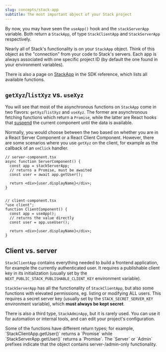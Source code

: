 ```yaml
---
slug: concepts/stack-app
subtitle: The most important object of your Stack project
---
```


By now, you may have seen the `useApp()` hook and the `stackServerApp` variable. Both return a `StackApp`, of type `StackClientApp` and `StackServerApp` respectively.

Nearly all of Stack's functionality is on your `StackApp` object. Think of this object as the "connection" from your code to Stack's servers. Each app is always associated with one specific project ID (by default the one found in your environment variables).

There is also a page on [StackApp](../sdk/stack-app) in the SDK reference, which lists all available functions.

## `getXyz`/`listXyz` vs. `useXyz`

You will see that most of the asynchronous functions on `StackApp` come in two flavors: `getXyz`/`listXyz` and `useXyz`. The former are asynchronous fetching functions which return a `Promise`, while the latter are React hooks that [suspend](https://react.dev/reference/react/Suspense) the current component until the data is available.

Normally, you would choose between the two based on whether you are in a React Server Component or a React Client Component. However, there are some scenarios where you use `getXyz` on the client, for example as the callback of an `onClick` handler.

```tsx
// server-component.tsx
async function ServerComponent() {
  const app = stackServerApp;
  // returns a Promise, must be awaited
  const user = await app.getUser();

  return <div>{user.displayName}</div>;
}


// client-component.tsx
"use client";
function ClientComponent() {
  const app = useApp();
  // returns the value directly
  const user = app.useUser();

  return <div>{user.displayName}</div>;
}
```

## Client vs. server

`StackClientApp` contains everything needed to build a frontend application, for example the currently authenticated user. It requires a publishable client key in its initialization (usually set by the `NEXT_PUBLIC_STACK_PUBLISHABLE_CLIENT_KEY` environment variable).

`StackServerApp` has all the functionality of `StackClientApp`, but also some functions with elevated permissions, eg. listing or modifying ALL users. This requires a secret server key (usually set by the `STACK_SECRET_SERVER_KEY` environment variable), which **must always be kept secret**.

There is also a third type, `StackAdminApp`, but it is rarely used. You can use it for automation or internal tools, and can edit your project's configuration.

<Note>
  Some of the functions have different return types; for example, `StackClientApp.getUser()` returns a `Promise<User>` while `StackServerApp.getUser()` returns a `Promise<ServerUser>`. The `Server` or `Admin` prefixes indicate that the object contains server-/admin-only functionality.
</Note>
